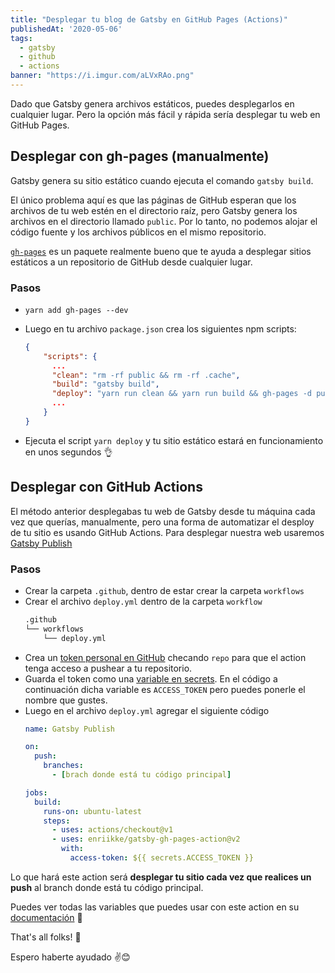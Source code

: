 ```yaml
---
title: "Desplegar tu blog de Gatsby en GitHub Pages (Actions)"
publishedAt: '2020-05-06'
tags:
  - gatsby
  - github
  - actions
banner: "https://i.imgur.com/aLVxRAo.png"
---
```


Dado que Gatsby genera archivos estáticos, puedes desplegarlos en cualquier lugar. Pero la opción más fácil y rápida sería desplegar tu web en GitHub Pages.

## Desplegar con gh-pages (manualmente)

Gatsby genera su sitio estático cuando ejecuta el comando `gatsby build`.

El único problema aquí es que las páginas de GitHub esperan que los archivos de tu web estén en el directorio raíz, pero Gatsby genera los archivos en el directorio llamado `public`. Por lo tanto, no podemos alojar el código fuente y los archivos públicos en el mismo repositorio.

[`gh-pages`](https://www.npmjs.com/package/gh-pages) es un paquete realmente bueno que te ayuda a desplegar sitios estáticos a un repositorio de GitHub desde cualquier lugar.

### Pasos

- `yarn add gh-pages --dev`
- Luego en tu archivo `package.json` crea los siguientes npm scripts:
  
  ```json
  {
      "scripts": {
        ...
        "clean": "rm -rf public && rm -rf .cache",
        "build": "gatsby build",
        "deploy": "yarn run clean && yarn run build && gh-pages -d public -b master",
        ...
      }
  }
  ```
- Ejecuta el script `yarn deploy` y tu sitio estático estará en funcionamiento en unos segundos 👌

## Desplegar con GitHub Actions

El método anterior desplegabas tu web de Gatsby desde tu máquina cada vez que querías, manualmente, pero una forma de automatizar el desploy de tu sitio es usando GitHub Actions. Para desplegar nuestra web usaremos [Gatsby Publish](https://github.com/marketplace/actions/gatsby-publish)

### Pasos

- Crear la carpeta `.github`, dentro de estar crear la carpeta `workflows`
- Crear el archivo `deploy.yml` dentro de la carpeta `workflow`
  ```bash
  .github
  └── workflows
      └── deploy.yml
  ```
- Crea un [token personal en GitHub](https://help.github.com/en/github/authenticating-to-github/creating-a-personal-access-token-for-the-command-line) checando `repo` para que el action tenga acceso a pushear a tu repositorio.
- Guarda el token como una [variable en secrets](https://help.github.com/en/actions/configuring-and-managing-workflows/creating-and-storing-encrypted-secrets#creating-encrypted-secrets). En el código a continuación dicha variable es `ACCESS_TOKEN` pero puedes ponerle el nombre que gustes.
- Luego en el archivo `deploy.yml` agregar el siguiente código
  ```yaml
  name: Gatsby Publish

  on:
    push:
      branches:
        - [brach donde está tu código principal]

  jobs:
    build:
      runs-on: ubuntu-latest
      steps:
        - uses: actions/checkout@v1
        - uses: enriikke/gatsby-gh-pages-action@v2
          with:
            access-token: ${{ secrets.ACCESS_TOKEN }}
  ```

Lo que hará este action será **desplegar tu sitio cada vez que realices un push** al branch donde está tu código principal.

Puedes ver todas las variables que puedes usar con este action en su [documentación](https://github.com/marketplace/actions/gatsby-publish) 👀

That's all folks! 🎉

Espero haberte ayudado ✌️😊
